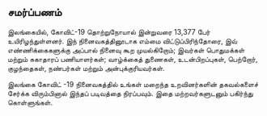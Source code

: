 <Head>
    <title>சமர்ப்பணம்</title>
</Head>

## சமர்ப்பணம்

இலங்கையில், கோவிட்-19 தொற்றுநோயால் இன்றுவரை 13,377 பேர் உயிரிழந்துள்ளனர். இந் நினைவகத்தினூடாக எம்மை விட்டுப்பிரிந்தோரை, இவ் எண்ணிக்கைகளுக்கு அப்பால் நினைவு கூற முயல்கிறோம்; இவர்கள் பொதுமக்கள் மற்றும் சுகாதாரப் பணியாளர்கள்; வாழ்க்கைத் துணைகள், உடன்பிறப்புகள், பெற்றோர், குழந்தைகள், நண்பர்கள் மற்றும் அன்புக்குரியவர்கள்.

இலங்கை கோவிட் -19 நினைவகத்தில் உங்கள் மறைந்த உறவினர்களின் தகவல்களைச் சேர்க்க விரும்பினால் இந்தப் படிவத்தை நிரப்பவும். இதை மற்றவர்களுடனும்  பகிர்ந்து கொள்ளுங்கள்.
<SubmissionForm />